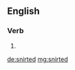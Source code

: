 ==English==

===Verb===
{{head|en|verb form}}

# {{en-past of|snirt}}

[[de:snirted]]
[[mg:snirted]]